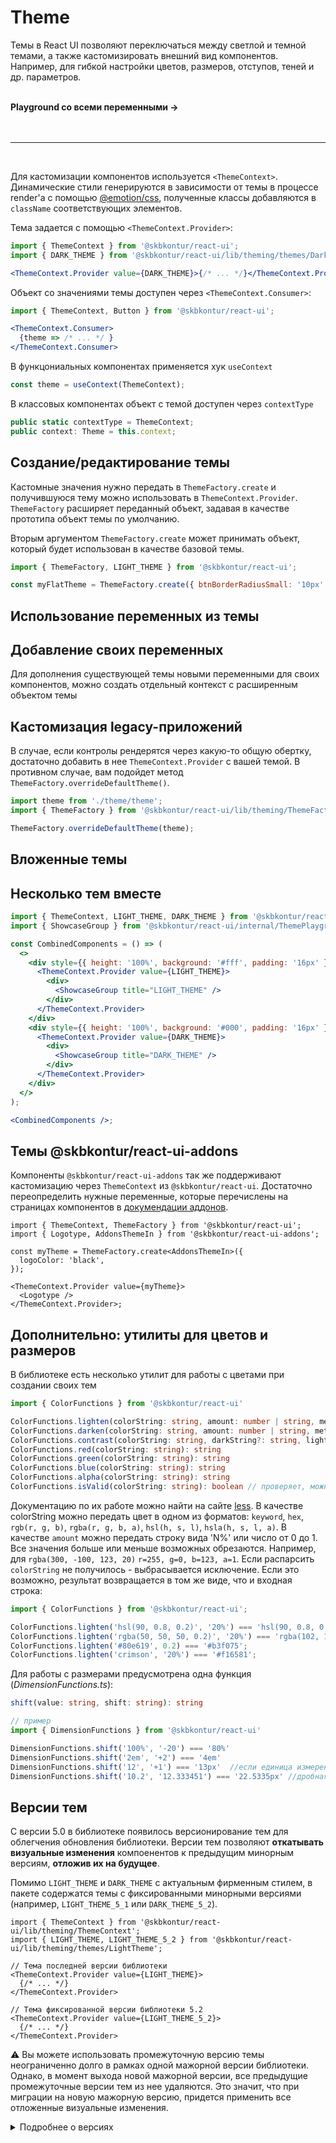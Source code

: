 


<Meta of={ThemeStories} />

# Theme

Темы в React UI позволяют переключаться между светлой и темной темами, а также кастомизировать внешний вид компонентов.
Например, для гибкой настройки цветов, размеров, отступов, теней и др. параметров.

<br />

<Link onClick={linkTo('Information/ThemePlayground')} style={{ fontSize: 20 }}>
  <b>Playground со всеми переменными →</b>
</Link>

<br />
<br />
<br />

---

<br />

Для кастомизации компонентов используется `<ThemeContext>`. Динамические стили генерируются в зависимости от темы в процессе render'а с помощью <a href="https://www.npmjs.com/package/@emotion/css" target="_blank">@emotion/css</a>, полученные классы добавляются в `className` соответствующих элементов.

Тема задается с помощью `<ThemeContext.Provider>`:

```jsx static
import { ThemeContext } from '@skbkontur/react-ui';
import { DARK_THEME } from '@skbkontur/react-ui/lib/theming/themes/DarkTheme';

<ThemeContext.Provider value={DARK_THEME}>{/* ... */}</ThemeContext.Provider>;
```

Объект со значениями темы доступен через `<ThemeContext.Consumer>`:

```jsx static
import { ThemeContext, Button } from '@skbkontur/react-ui';

<ThemeContext.Consumer>
  {theme => /* ... */ }
</ThemeContext.Consumer>
```

В функцониальных компонентах применяется хук `useContext`

```typescript static
const theme = useContext(ThemeContext);
```

В классовых компонентах объект с темой доступен через `contextType`

```typescript static
public static contextType = ThemeContext;
public context: Theme = this.context;
```

## Создание/редактирование темы

Кастомные значения нужно передать в `ThemeFactory.create` и получившуюся тему можно использовать в `ThemeContext.Provider`. `ThemeFactory` расширяет переданный объект, задавая в качестве прототипа объект темы по умолчанию.

<Story of={ThemeStories.Example1} />

Вторым аргументом `ThemeFactory.create` может принимать объект, который будет использован в качестве базовой темы.

```jsx static
import { ThemeFactory, LIGHT_THEME } from '@skbkontur/react-ui';

const myFlatTheme = ThemeFactory.create({ btnBorderRadiusSmall: '10px' }, LIGHT_THEME);
```

## Использование переменных из темы

<Story of={ThemeStories.Example2} />

## Добавление своих переменных

Для дополнения существующей темы новыми переменными для своих компонентов, можно создать отдельный контекст с расширенным объектом темы

<Story of={ThemeStories.Example3} />

## Кастомизация legacy-приложений

В случае, если контролы рендерятся через какую-то общую обертку, достаточно добавить в нее `ThemeContext.Provider` с вашей темой. В противном случае, вам подойдет метод `ThemeFactory.overrideDefaultTheme()`.

```typescript static
import theme from './theme/theme';
import { ThemeFactory } from '@skbkontur/react-ui/lib/theming/ThemeFactory';

ThemeFactory.overrideDefaultTheme(theme);
```

## Вложенные темы

<Story of={ThemeStories.Example5} />

## Несколько тем вместе

```jsx harmony
import { ThemeContext, LIGHT_THEME, DARK_THEME } from '@skbkontur/react-ui';
import { ShowcaseGroup } from '@skbkontur/react-ui/internal/ThemePlayground/ShowcaseGroup';

const CombinedComponents = () => (
  <>
    <div style={{ height: '100%', background: '#fff', padding: '16px' }}>
      <ThemeContext.Provider value={LIGHT_THEME}>
        <div>
          <ShowcaseGroup title="LIGHT_THEME" />
        </div>
      </ThemeContext.Provider>
    </div>
    <div style={{ height: '100%', background: '#000', padding: '16px' }}>
      <ThemeContext.Provider value={DARK_THEME}>
        <div>
          <ShowcaseGroup title="DARK_THEME" />
        </div>
      </ThemeContext.Provider>
    </div>
  </>
);

<CombinedComponents />;
```

## Темы @skbkontur/react-ui-addons

Компоненты `@skbkontur/react-ui-addons` так же поддерживают кастомизацию через `ThemeContext` из `@skbkontur/react-ui`. Достаточно переопределить нужные переменные, которые перечислены на страницах компонентов в [докумендации аддонов](https://ui.gitlab-pages.kontur.host/docs/#/react-ui-addons).

```tsx static
import { ThemeContext, ThemeFactory } from '@skbkontur/react-ui';
import { Logotype, AddonsThemeIn } from '@skbkontur/react-ui-addons';

const myTheme = ThemeFactory.create<AddonsThemeIn>({
  logoColor: 'black',
});

<ThemeContext.Provider value={myTheme}>
  <Logotype />
</ThemeContext.Provider>;
```

## Дополнительно: утилиты для цветов и размеров

В библиотеке есть несколько утилит для работы с цветами при создании своих тем

```typescript static
import { ColorFunctions } from '@skbkontur/react-ui'

ColorFunctions.lighten(colorString: string, amount: number | string, method?: 'absolute' | 'relative'): string
ColorFunctions.darken(colorString: string, amount: number | string, method?: 'absolute' | 'relative'): string
ColorFunctions.contrast(colorString: string, darkString?: string, lightString?: string, threshold: number = 0.43): string
ColorFunctions.red(colorString: string): string
ColorFunctions.green(colorString: string): string
ColorFunctions.blue(colorString: string): string
ColorFunctions.alpha(colorString: string): string
ColorFunctions.isValid(colorString: string): boolean // проверяет, можно ли распарсить строку в цвет
```

Документацию по их работе можно найти на сайте [less](http://lesscss.org/functions/#color-operations).
В качестве colorString можно передать цвет в одном из форматов: `keyword`, `hex`, `rgb(r, g, b)`, `rgba(r, g, b, a)`, `hsl(h, s, l)`, `hsla(h, s, l, a)`.
В качестве `amount` можно передать строку вида 'N%' или число от 0 до 1.
Все значения больше или меньше возможных обрезаются. Например, для `rgba(300, -100, 123, 20)` `r=255, g=0, b=123, a=1`.
Если распарсить `colorString` не получилось - выбрасывается исключение.
Если это возможно, результат возвращается в том же виде, что и входная строка:

```typescript static
import { ColorFunctions } from '@skbkontur/react-ui';

ColorFunctions.lighten('hsl(90, 0.8, 0.2)', '20%') === 'hsl(90, 0.8, 0.4)';
ColorFunctions.lighten('rgba(50, 50, 50, 0.2)', '20%') === 'rgba(102, 102, 102, 0.2)';
ColorFunctions.lighten('#80e619', 0.2) === '#b3f075';
ColorFunctions.lighten('crimson', '20%') === '#f16581';
```

Для работы с размерами предусмотрена одна функция (_DimensionFunctions.ts_):

```typescript static
shift(value: string, shift: string): string

// пример
import { DimensionFunctions } from '@skbkontur/react-ui'

DimensionFunctions.shift('100%', '-20') === '80%'
DimensionFunctions.shift('2em', '+2') === '4em'
DimensionFunctions.shift('12', '+1') === '13px'  //если единица измерения не указана - используется px
DimensionFunctions.shift('10.2', '12.333451') === '22.5335px' //дробная часть округляется до 4 знаков
```

## Версии тем

С версии 5.0 в библиотеке появилось версионирование тем для облегчения обновления библиотеки. Версии тем позволяют <b>откатывать визуальные изменения</b> компоенентов к предыдущим минорным версиям, <b>отложив их на будущее</b>.

Помимо `LIGHT_THEME` и `DARK_THEME` с актуальным фирменным стилем, в пакете содержатся темы с фиксированными минорными версиями (например, `LIGHT_THEME_5_1` или `DARK_THEME_5_2`).

```
import { ThemeContext } from '@skbkontur/react-ui/lib/theming/ThemeContext';
import { LIGHT_THEME, LIGHT_THEME_5_2 } from '@skbkontur/react-ui/lib/theming/themes/LightTheme';

// Тема последней версии библиотеки
<ThemeContext.Provider value={LIGHT_THEME}>
  {/* ... */}
</ThemeContext.Provider>

// Тема фиксированной версии библиотеки 5.2
<ThemeContext.Provider value={LIGHT_THEME_5_2}>
  {/* ... */}
</ThemeContext.Provider>
```

<Story of={ThemeStories.ThemesList} />

⚠️ Вы можете использовать промежуточную версию темы неограниченно долго в рамках одной мажорной версии библиотеки. Однако, в момент выхода новой мажорной версии, все предыдущие промежуточные версии тем из нее удаляются. Это значит, что при миграции на новую мажорную версию, придется применить все отложенные визуальные изменения.

<details>
<summary>Подробнее о версиях</summary>

Представим, что текущая версия библиотеки пользователя: `5.5.0`. Он решает обновить библиотеку до `5.10.0`, в которой есть визуальные изменения по сравнению с его текущей темой, но которые он пока не хочет применять. При этом, он не пользовался версионированием тем до этого момента, используя просто `LIGHT_THEME`. В версии `5.10.0` набор тем может выглядеть примерно так:

- LIGHT_THEME
- LIGHT_THEME_5_0
- LIGHT_THEME_5_4
- LIGHT_THEME_5_8
- LIGHT_THEME_5_10

Чтобы исключить все визуальные изменения, которых у пользователя нет на момент обновления, ему следует выбрать версию темы, наиболее близкую, но не превышающую ту, что он использовал до обновления. Т.е. на момент использования им версии `5.5.0` и дефолтной `LIGHT_THEME` внутри нее, он по факту использует `LIGHT_THEME_5_4`. И ему следует переключиться именно на нее, чтобы отложить применение визуальных изменений после обновления на `5.10.0`.

</details>
